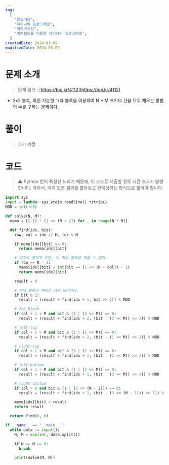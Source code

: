 ```yaml
---
tag:
  [
    "알고리즘",
    "다이나믹 프로그래밍",
    "비트마스킹",
    "비트필드를 이용한 다이나믹 프로그래밍",
  ]
createdDate: 2024-03-09
modifiedDate: 2024-03-09
---
```


# 문제 소개

> 문제 링크 : [https://boj.kr/4112](https://boj.kr/4112)

- 2x2 블록, 회전 가능한 ㄱ자 블록을 이용하여 N \* M 크기의 칸을 모두 채우는 방법의 수를 구하는 문제이다.

# 풀이

> 추가 예정

# 코드

> ⚠️ Python 언어 특성상 느리기 때문에, 이 코드로 제출할 경우 시간 초과가 발생합니다. 따라서, 미리 모든 결과를 뽑아놓고 인덱싱하는 방식으로 풀어야 합니다.

```solution.py
import sys
input = lambda: sys.stdin.readline().rstrip()
MOD = int(1e6)

def solve(N, M):
  memo = [[-1] * (1 << (M + 2)) for _ in range(N * M)]

  def find(idx, bit):
    row, col = idx // M, idx % M

    if memo[idx][bit] >= 0:
      return memo[idx][bit]

    # 마지막 행까지 오면, 더 이상 블록을 채울 수 없다.
    if row == N - 1:
      memo[idx][bit] = int(bit == (1 << (M - col)) - 1)
      return memo[idx][bit]

    result = 0

    # 현재 블록이 채워진 경우 넘어간다.
    if bit & 1:
      result = (result + find(idx + 1, bit >> 1)) % MOD

    # 2x2 Block
    if col + 1 < M and bit & (3 | (3 << M)) == 0:
      result = (result + find(idx + 2, (bit | (3 << M)) >> 2)) % MOD

    # left-top
    if col + 1 < M and bit & (3 | (1 << M)) == 0:
      result = (result + find(idx + 2, (bit | (1 << M)) >> 2)) % MOD

    # right-top
    if col + 1 < M and bit & (3 | (2 << M)) == 0:
      result = (result + find(idx + 2, (bit | (2 << M)) >> 2)) % MOD

    # left-bottom
    if col + 1 < M and bit & (1 | (3 << M)) == 0:
      result = (result + find(idx + 1, (bit | (3 << M)) >> 1)) % MOD

    # right-bottom
    if col > 0 and bit & (1 | (3 << (M - 1))) == 0:
      result = (result + find(idx + 1, (bit | (3 << (M - 1))) >> 1)) % MOD

    memo[idx][bit] = result
    return result

  return find(0, 0)

if __name__ == '__main__':
  while data := input():
    N, M = map(int, data.split())

    if N == M == 0:
      break

    print(solve(M, N))

```
